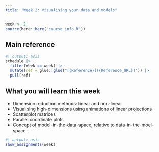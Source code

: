 ```yaml
---
title: "Week 2: Visualising your data and models"
---
```


```r
week <- 2
source(here::here("course_info.R"))
```

## Main reference

```r
#| output: asis
schedule |>
  filter(Week == week) |>
  mutate(ref = glue::glue("[{Reference}]({Reference_URL})")) |>
  pull(ref)
```

## What you will learn this week

* Dimension reduction methods: linear and non-linear
* Visualising high-dimensions using animations of linear projections
* Scatterplot matrices
* Parallel coordinate plots
* Concept of model-in-the-data-space, relative to data-in-the-moel-space

```r
#| output: asis
show_assignments(week)
```
